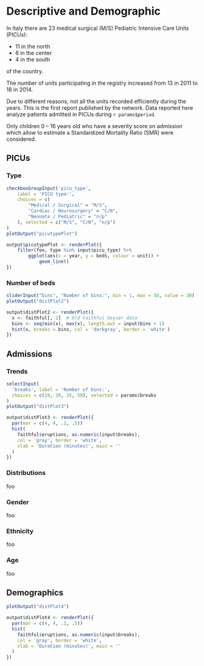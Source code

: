 # Descriptive and Demographic {#descriptives .tabset .tabset-fade .tabset-pills}


In Italy there are 23 medical surgical (M/S) Pediatric Intensive Care Units (PICUs):

- 11 in the north
- 8 in the center
- 4 in the south

of the country.

The number of units participating in the registry increased from 13 in
2011 to 18 in 2014.

Due to different reasons, not all the units recorded efficiently during
the years. This is the first report published by the network. Data
reported here analyze patients admitted in PICUs during
`r params$period`.

Only children 0 -- 16 years old who have a severity score on admission
which allow to estimate a Standardized Mortality Ratio (SMR) were
considered.

## PICUs

### Type
```r
checkboxGroupInput('picu_type',
    label = 'PICU type:',
    choices = c(
        "Medical / Surgical" = "M/S",
        "Cardiac / Neurosurgery" = "C/N",
        "Neonata / Pediatric" = "n/p"
    ), selected = c("M/S", "C/N", "n/p")
)
plotOutput("picutypePlot")
```

```r
output$picutypePlot <- renderPlot({
    filter(foo, type %in% input$picu_type) %>% 
        ggplot(aes(x = year, y = beds, colour = unit)) +
            geom_line()
})

```



### Number of beds
```r
sliderInput("bins", "Number of bins:", min = 1, max = 50, value = 30)
plotOutput("distPlot2")
```


```r
output$distPlot2 <- renderPlot({
  x <- faithful[, 2]  # Old Faithful Geyser data
  bins <- seq(min(x), max(x), length.out = input$bins + 1)
  hist(x, breaks = bins, col = 'darkgray', border = 'white')
})

```


## Admissions

### Trends
```r
selectInput(
  'breaks', label = 'Number of bins:',
  choices = c(10, 20, 35, 50), selected = params$breaks
)
plotOutput("distPlot3")
```


```r
output$distPlot3 <- renderPlot({
  par(mar = c(4, 4, .1, .5))
  hist(
    faithful$eruptions, as.numeric(input$breaks),
    col = 'gray', border = 'white',
    xlab = 'Duration (minutes)', main = ''
  )
})
```


### Distributions

foo

### Gender

foo

### Ethnicity

foo

### Age

foo

## Demographics
```r
plotOutput("distPlot4")
```


```r
output$distPlot4 <- renderPlot({
  par(mar = c(4, 4, .1, .5))
  hist(
    faithful$eruptions, as.numeric(input$breaks),
    col = 'gray', border = 'white',
    xlab = 'Duration (minutes)', main = ''
  )
})
```
